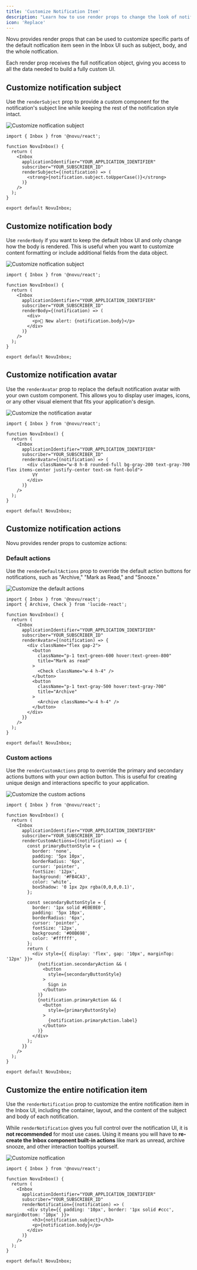 ```yaml
---
title: 'Customize Notification Item'
description: "Learn how to use render props to change the look of notifications with the Inbox component, customize subjects and bodies, and apply conditional display logic."
icon: 'Replace'
---
```


Novu provides render props that can be used to customize specific parts of the default notfication item seen in the Inbox UI such as subject, body, and the whole notfication.

Each render prop receives the full notification object, giving you access to all the data needed to build a fully custom UI.

## Customize notification subject

Use the `renderSubject` prop to provide a custom component for the notification's subject line while keeping the rest of the notification style intact.

![Customize notfication subject](/images/inbox/custom-notification-subject.png)

```tsx
import { Inbox } from '@novu/react';
 
function NovuInbox() {
  return (
    <Inbox
      applicationIdentifier="YOUR_APPLICATION_IDENTIFIER"
      subscriber="YOUR_SUBSCRIBER_ID"
      renderSubject={(notification) => (
        <strong>{notification.subject.toUpperCase()}</strong>
      )}
    />
  );
}

export default NovuInbox;
```

## Customize notification body

Use `renderBody` if you want to keep the default Inbox UI and only change how the body is rendered. This is useful when you want to customize content formatting or include additional fields from the data object.

![Customize notfication subject](/images/inbox/custom-notification-body.png)

```tsx
import { Inbox } from '@novu/react';
 
function NovuInbox() {
  return (
    <Inbox
      applicationIdentifier="YOUR_APPLICATION_IDENTIFIER"
      subscriber="YOUR_SUBSCRIBER_ID"
      renderBody={(notification) => (
        <div>
          <p>🔔 New alert: {notification.body}</p>
        </div>
      )}
    />
  );
}

export default NovuInbox;
```

## Customize notification avatar

Use the `renderAvatar` prop to replace the default notification avatar with your own custom component. This allows you to display user images, icons, or any other visual element that fits your application's design.

![Customize the notification avatar](/images/inbox/customize-notification-avatar.png)

```tsx
import { Inbox } from '@novu/react';
 
function NovuInbox() {
  return (
    <Inbox
      applicationIdentifier="YOUR_APPLICATION_IDENTIFIER"
      subscriber="YOUR_SUBSCRIBER_ID"
      renderAvatar={(notification) => (
        <div className="w-8 h-8 rounded-full bg-gray-200 text-gray-700 flex items-center justify-center text-sm font-bold">
          VY
        </div>
      )}
    />
  );
}

export default NovuInbox;
```

## Customize notification actions

Novu provides render props to customize actions:

### Default actions

Use the `renderDefaultActions` prop to override the default action buttons for notifications, such as "Archive," "Mark as Read," and "Snooze."

![Customize the default actions](/images/inbox/customize-default-actions.png)

```tsx
import { Inbox } from '@novu/react';
import { Archive, Check } from 'lucide-react';
 
function NovuInbox() {
  return (
    <Inbox
      applicationIdentifier="YOUR_APPLICATION_IDENTIFIER"
      subscriber="YOUR_SUBSCRIBER_ID"
      renderAvatar={(notification) => {
        <div className="flex gap-2">
          <button
            className="p-1 text-green-600 hover:text-green-800"
            title="Mark as read"
          >
            <Check className="w-4 h-4" />
          </button>
          <button
            className="p-1 text-gray-500 hover:text-gray-700"
            title="Archive"
          >
            <Archive className="w-4 h-4" />
          </button>
        </div>
      }}
    />
  );
}

export default NovuInbox;
```

### Custom actions

Use the `renderCustomActions` prop to override the primary and secondary actions buttons with your own action button. This is useful for creating unique design and interactions specific to your application.

![Customize the custom actions](/images/inbox/customize-custom-actions.png)

```tsx
import { Inbox } from '@novu/react';
 
function NovuInbox() {
  return (
    <Inbox
      applicationIdentifier="YOUR_APPLICATION_IDENTIFIER"
      subscriber="YOUR_SUBSCRIBER_ID"
      renderCustomActions={(notification) => {
        const primaryButtonStyle = {
          border: 'none',
          padding: '5px 10px',
          borderRadius: '6px',
          cursor: 'pointer',
          fontSize: '12px',
          background: '#FB4CA3',
          color: 'white',
          boxShadow: '0 1px 2px rgba(0,0,0,0.1)',
        };

        const secondaryButtonStyle = {
          border: '1px solid #E0E0E0',
          padding: '5px 10px',
          borderRadius: '6px',
          cursor: 'pointer',
          fontSize: '12px',
          background: '#00B698',
          color: '#ffffff',
        };
        return (
          <div style={{ display: 'flex', gap: '10px', marginTop: '12px' }}>
            {notification.secondaryAction && (
              <button
                style={secondaryButtonStyle}
              >
                Sign in
              </button>
            )}
            {notification.primaryAction && (
              <button 
                style={primaryButtonStyle}
              >
                {notification.primaryAction.label}
              </button>
            )}
          </div>
        );
      }}
    />
  );
}

export default NovuInbox;
```

## Customize the entire notification item

Use the `renderNotification` prop to customize the entire notification item in the Inbox UI, including the container, layout, and the content of the subject and body of each notification.

<Callout type="warn"> While `renderNotification` gives you full control over the notification UI, it is **not recommended** for most use cases. Using it means you will have to **re-create the Inbox component built-in actions** like mark as unread, archive snooze, and other interaction tooltips yourself.</Callout>

![Customize notfication](/images/inbox/custom-notification.png)

```tsx
import { Inbox } from '@novu/react';
 
function NovuInbox() {
  return (
    <Inbox
      applicationIdentifier="YOUR_APPLICATION_IDENTIFIER"
      subscriber="YOUR_SUBSCRIBER_ID"
      renderNotification={(notification) => (
        <div style={{ padding: '10px', border: '1px solid #ccc', marginBottom: '10px' }}>
          <h3>{notification.subject}</h3>
          <p>{notification.body}</p>
        </div>
      )}
    />
  );
}

export default NovuInbox;
```